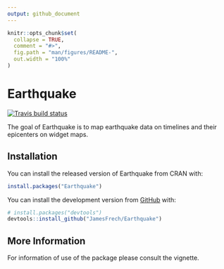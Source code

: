 ```yaml
---
output: github_document
---
```


<!-- README.md is generated from README.Rmd. Please edit that file -->

```r
knitr::opts_chunk$set(
  collapse = TRUE,
  comment = "#>",
  fig.path = "man/figures/README-",
  out.width = "100%"
)
```

# Earthquake

<!-- badges: start -->
[![Travis build status](https://travis-ci.com/JamesFrech/Earthquake.svg?branch=master)](https://travis-ci.com/JamesFrech/Earthquake)
<!-- badges: end -->

The goal of Earthquake is to map earthquake data on timelines and their epicenters on widget maps.

## Installation

You can install the released version of Earthquake from CRAN with:

``` r
install.packages("Earthquake")
```

You can install the development version from [GitHub](https://github.com/) with:

``` r
# install.packages("devtools")
devtools::install_github("JamesFrech/Earthquake")
```

## More Information
For information of use of the package please consult the vignette.
